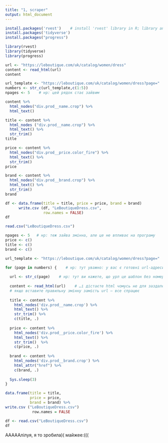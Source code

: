 ```yaml
---
title: "1, scraper"
output: html_document
---
```

```r
install.packages('rvest')    # install 'rvest' library in R; library and package are synonyms
install.packages('tidyverse')
install.packages("progress")
```

```r
library(rvest)    
library(tidyverse)
library(progress)
```

```r
url <- "https://leboutique.com/uk/catalog/women/dress"
content <- read_html(url)
content
```

```r
url_template <- "https://leboutique.com/uk/catalog/women/dress?page="
numbers <- str_c(url_template,c(1:5))
npages <- 5    # нр: цей рядок стає зайвим
```

```r
content %>%
  html_nodes("div.prod__name.crop") %>%
  html_text()
```

```r
title <- content %>%
  html_nodes ("div.prod__name.crop") %>%
  html_text() %>%
  str_trim()
title
```

```r
price <- content %>%
  html_nodes("div.prod__price.color_fire") %>%
  html_text() %>%
  str_trim()
price
```

```r
brand <- content %>%
  html_nodes("div.prod__brand.crop") %>%
  html_text() %>%
  str_trim()
brand
```

```r
df <- data.frame(title = title, price = price, brand = brand)
      write.csv (df, "LeBoutiqueDress.csv", 
                 row.names = FALSE) 
df
```

```r
read.csv("LeBoutiqueDress.csv")
```

```r
npages <- 5   # нр: теж зайва змінна, але це не впливає на програму
price <- c()
title <- c()
brand <- c()

url_template <- "https://leboutique.com/uk/catalog/women/dress?page="
```

```r
for (page in numbers) {    # нр: тут уважно: у вас є готовні url-адреси, змінна page
  
  url <- str_c(page)    # нр: тут ви кажете, що урл це шаблон без номера сторінки (він на 76 рядку)
 
  content <- read_html(url)    # …і дістаєте html чомусь не для заздалегідь зробленого 'page', а для по суті 'url_template'
  # якщо вставите правильну змінну замість url — все спрацює
  
  title <- content %>%
    html_nodes('div.prod__name.crop') %>%
    html_text() %>%
    str_trim() %>%
    c(title, .)    
  
  price <- content %>%
    html_nodes('div.prod__price.color_fire') %>%
    html_text() %>%
    str_trim()  %>%
    c(price, .)
  
  brand <- content %>%
    html_nodes('div.prod__brand.crop') %>%
    html_attr("href") %>%
    c(brand, .)
  
  Sys.sleep(3)    
}
```

```r
data.frame(title = title,
           price = price,
           brand = brand) %>%
write.csv ("LeBoutiqueDress.csv")
            row.names = FALSE
```

```r
df <- read.csv("LeBoutiqueDress.csv")
df
```
 
 АААААлілуя, я то зробила)( майжее:(((
